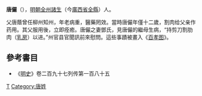 '''唐儼'''（{{bd|?||?||}}），[[明朝|明朝]][[全州|全州]][[諸生|諸生]]（今[[廣西省|廣西省]][[全縣|全縣]]）人。

父唐蔭曾任柳州知州，年老病重，醫藥罔效。當時唐儼年僅十二歲，割肉给父亲作药用。其父服用後，立即痊癒。唐儼之妻鄧氏，見唐儼的繼母生病，“持剪刀割肋肉（[[乳房|乳房]]）以进。”州官县官聞訊前來慰問。這些事蹟被畫入《[[百孝图|百孝图]]》。

==參考書目==
*《[[明史|明史]]》卷二百九十七列传第一百八十五

{{明朝人物小作品}}
[[Category:百孝图人物|T]]
[[Category:唐姓|Category:唐姓]]
